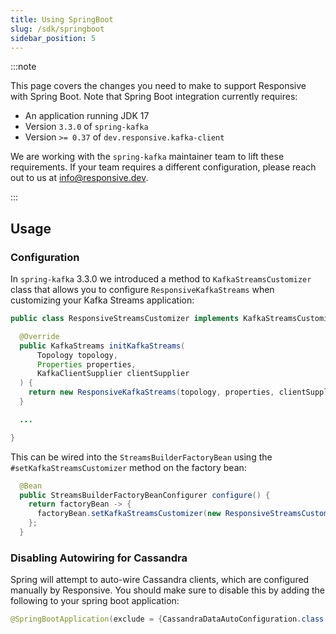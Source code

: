 ```yaml
---
title: Using SpringBoot
slug: /sdk/springboot
sidebar_position: 5
---
```


:::note

This page covers the changes you need to make to support Responsive with Spring
Boot. Note that Spring Boot integration currently requires:

- An application running JDK 17
- Version `3.3.0` of `spring-kafka`
- Version `>= 0.37` of `dev.responsive.kafka-client`

We are working with the `spring-kafka` maintainer team to lift these requirements.
If your team requires a different configuration, please reach out to us at
[info@responsive.dev](mailto:info@responisve.dev).

:::

## Usage

### Configuration

In `spring-kafka` 3.3.0 we introduced a method to `KafkaStreamsCustomizer` class that allows you
to configure `ResponsiveKafkaStreams` when customizing your Kafka Streams application:

```java showLineNumbers
public class ResponsiveStreamsCustomizer implements KafkaStreamsCustomizer {

  @Override
  public KafkaStreams initKafkaStreams(
      Topology topology,
      Properties properties,
      KafkaClientSupplier clientSupplier
  ) {
    return new ResponsiveKafkaStreams(topology, properties, clientSupplier);
  }

  ...

}
```

This can be wired into the `StreamsBuilderFactoryBean` using the `#setKafkaStreamsCustomizer` method
on the factory bean:

```java showLineNumbers
  @Bean
  public StreamsBuilderFactoryBeanConfigurer configure() {
    return factoryBean -> {
      factoryBean.setKafkaStreamsCustomizer(new ResponsiveStreamsCustomizer());
    };
  }
```

### Disabling Autowiring for Cassandra

Spring will attempt to auto-wire Cassandra clients, which are configured manually by Responsive. You
should make sure to disable this by adding the following to your spring boot application:

```java
@SpringBootApplication(exclude = {CassandraDataAutoConfiguration.class, CassandraAutoConfiguration.class})
```